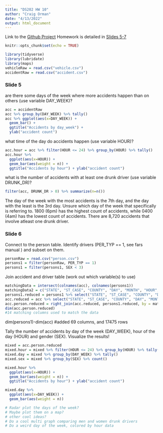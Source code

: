 ```yaml
---
title: "DS202 HW 10"
author: "Craig Orman"
date: "4/13/2022"
output: html_document
---
```


Link to the [Github Project](https://github.com/ArgentCode/DS202-HW10 "Github Project")
Homework is detailed in [Slides 5-7](https://yumouqiu.github.io/DS202-Spring2022/Practice/practice05.html)

```r
knitr::opts_chunk$set(echo = TRUE)
```

```r
library(tidyverse)
library(lubridate)
library(maps)
vehicleRaw = read.csv("vehicle.csv")
accidentRaw = read.csv("accident.csv")
```

### Slide 5
are there some days of the week where more accidents happen than on others (use variable DAY_WEEK)?
```r

acc = accidentRaw
acc %>% group_by(DAY_WEEK) %>% tally()
acc %>% ggplot(aes(x=DAY_WEEK)) +
  geom_bar() +
  ggtitle("Accidents by day_week") +
  ylab("accident count")
```

what time of the day do accidents happen (use variable HOUR)?
```r
acc.hour = acc %>% filter(HOUR <= 24) %>% group_by(HOUR) %>% tally()
acc.hour %>%
  ggplot(aes(x=HOUR)) +
  geom_bar(aes(weight = n)) +
  ggtitle("Accidents by hour") + ylab("accident count")
```

what is the number of accidents with at least one drunk driver (use variable DRUNK_DR)?
```r
filter(acc, DRUNK_DR > 0) %>% summarize(n=n())
```

The day of the week with the most accidents is the 7th day, and the day with the least is the 3rd day. Unsure which day of the week that specifically is referring to. 1800 (6pm) has the highest count of accidents, while 0400 (4am) has the lowest count of accidents. There are 8,720 accidents that involve atleast one drunk driver.


### Slide 6
Connect to the person table. Identify drivers (PER_TYP == 1, see fars manual ) and subset on them.
```r
personRaw = read.csv("person.csv")
persons1 = filter(personRaw, PER_TYP == 1)
persons1 = filter(persons1, SEX < 3)
```

Join accident and driver table (work out which variable(s) to use)
```r
matchingData = intersect(colnames(acc), colnames(persons1))
matchingData2 = c("STATE", "ST_CASE", "COUNTY", "DAY", "MONTH", "HOUR", "MINUTE")
persons1.reduced = persons1 %>% select("STATE", "ST_CASE", "COUNTY", "DAY", "MONTH", "HOUR", "MINUTE", "DRUGS", "AGE", "LOCATION", "SEX")
acc.reduced = acc %>% select("STATE", "ST_CASE", "COUNTY", "DAY", "MONTH", "HOUR", "MINUTE", "DAY_WEEK")
acc.person.reduced = right_join(acc.reduced, persons1.reduced, by = matchingData2)
dim(acc.person.reduced)
#14 matching columns used to match the data
```



dim(persons1)-dim(acc)
#added  69 columns, and 17475 rows

Tally the number of accidents by day of the week (DAY_WEEK), hour of the day (HOUR) and gender (SEX). Visualize the results!
```r
mixed = acc.person.reduced
mixed.hour = mixed %>% filter(HOUR <= 24) %>% group_by(HOUR) %>% tally()
mixed.day = mixed %>% group_by(DAY_WEEK) %>% tally()
mixed.sex = mixed %>% group_by(SEX) %>% count()
```

```r
mixed.hour %>%
  ggplot(aes(x=HOUR)) +
  geom_bar(aes(weight = n)) +
  ggtitle("Accidents by hour") + ylab("accident count")

mixed.day %>%
  ggplot(aes(x=DAY_WEEK)) +
  geom_bar(aes(weight = n))

# Radar plot the days of the week?
# Maybe plot them on a map?
# other cool ideas?
# Do a cool multi graph comparing men and women drunk drivers
# Do a weird day of the week, colored by hour data
```